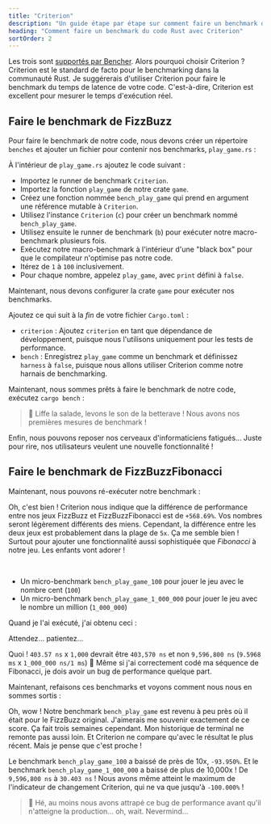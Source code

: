 ```yaml
---
title: "Criterion"
description: "Un guide étape par étape sur comment faire un benchmark du code Rust avec Criterion"
heading: "Comment faire un benchmark du code Rust avec Criterion"
sortOrder: 2
---
```



<Benchmarking />

<WhatIsRust />

<FizzBuzzRust />

<StepByStepRust />

<MicroVsMacro />

<BenchmarkingRust />

Les trois sont [supportés par Bencher](/docs/fr/explanation/adapters/). Alors pourquoi choisir Criterion ?
Criterion est le standard de facto pour le benchmarking dans la communauté Rust.
Je suggérerais d'utiliser Criterion pour faire le benchmark du temps de latence de votre code.
C'est-à-dire, Criterion est excellent pour mesurer le temps d'exécution réel.

<FizzBuzzRefactor />

## Faire le benchmark de FizzBuzz

Pour faire le benchmark de notre code, nous devons créer un répertoire `benches` et ajouter un fichier pour contenir nos benchmarks, `play_game.rs` :

<GameBenchesTree />

À l'intérieur de `play_game.rs` ajoutez le code suivant :

<FizzBuzzRefactorBenchesCode />

- Importez le runner de benchmark `Criterion`.
- Importez la fonction `play_game` de notre crate `game`.
- Créez une fonction nommée `bench_play_game` qui prend en argument une référence mutable à `Criterion`.
- Utilisez l'instance `Criterion` (`c`) pour créer un benchmark nommé `bench_play_game`.
- Utilisez ensuite le runner de benchmark (`b`) pour exécuter notre macro-benchmark plusieurs fois.
- Exécutez notre macro-benchmark à l'intérieur d'une "black box" pour que le compilateur n'optimise pas notre code.
- Itérez de `1` à `100` inclusivement.
- Pour chaque nombre, appelez `play_game`, avec `print` défini à `false`.

Maintenant, nous devons configurer la crate `game` pour exécuter nos benchmarks.

Ajoutez ce qui suit à la _fin_ de votre fichier `Cargo.toml` :

<GameCargoToml />

- `criterion` : Ajoutez `criterion` en tant que dépendance de développement, puisque nous l'utilisons uniquement pour les tests de performance.
- `bench` : Enregistrez `play_game` comme un benchmark et définissez `harness` à `false`, puisque nous allons utiliser Criterion comme notre harnais de benchmarking.

Maintenant, nous sommes prêts à faire le benchmark de notre code, exécutez `cargo bench` :

<BenchPlayGameOutput />

> 🐰 Liffe la salade, levons le son de la betterave ! Nous avons nos premières mesures de benchmark !

Enfin, nous pouvons reposer nos cerveaux d'informaticiens fatigués...
Juste pour rire, nos utilisateurs veulent une nouvelle fonctionnalité !

<FizzBuzzFibonacciRust>
  <PlayGameRustCode />
</FizzBuzzFibonacciRust>

## Faire le benchmark de FizzBuzzFibonacci

Maintenant, nous pouvons ré-exécuter notre benchmark :

<BenchPlayGameFibonacciOutput />

Oh, c'est bien ! Criterion nous indique que la différence de performance entre nos jeux FizzBuzz et FizzBuzzFibonacci est de `+568.69%`.
Vos nombres seront légèrement différents des miens.
Cependant, la différence entre les deux jeux est probablement dans la plage de `5x`.
Ça me semble bien ! Surtout pour ajouter une fonctionnalité aussi sophistiquée que _Fibonacci_ à notre jeu.
Les enfants vont adorer !

<FizzBuzzFibonacciOpenRust>
  <FizzBuzzFibonacciOpenRustCode />
</FizzBuzzFibonacciOpenRust>

<TheEnd />

<br />

<OnFire />

<BenchPlayGameOnFireCode />

- Un micro-benchmark `bench_play_game_100` pour jouer le jeu avec le nombre cent (`100`)
- Un micro-benchmark `bench_play_game_1_000_000` pour jouer le jeu avec le nombre un million (`1_000_000`)

Quand je l'ai exécuté, j'ai obtenu ceci :

<BenchPlayGameOnFireOutputStart />

Attendez... patientez...

<BenchPlayGameOnFireOutput />

Quoi ! `403.57 ns` x `1,000` devrait être `403,570 ns` et non `9,596,800 ns` (`9.5968 ms` x `1_000_000 ns/1 ms`) 🤯
Même si j'ai correctement codé ma séquence de Fibonacci, je dois avoir un bug de performance quelque part.

<FizzBuzzFibonacciFixRust />

Maintenant, refaisons ces benchmarks et voyons comment nous nous en sommes sortis :

<BenchPlayGameFixOutput />

Oh, wow ! Notre benchmark `bench_play_game` est revenu à peu près où il était pour le FizzBuzz original.
J'aimerais me souvenir exactement de ce score. Ça fait trois semaines cependant.
Mon historique de terminal ne remonte pas aussi loin.
Et Criterion ne compare qu'avec le résultat le plus récent.
Mais je pense que c'est proche !

Le benchmark `bench_play_game_100` a baissé de près de 10x, `-93.950%`.
Et le benchmark `bench_play_game_1_000_000` a baissé de plus de 10,000x ! De `9,596,800 ns` à `30.403 ns` !
Nous avons même atteint le maximum de l'indicateur de changement Criterion, qui ne va que jusqu'à `-100.000%` !

> 🐰 Hé, au moins nous avons attrapé ce bug de performance avant qu'il n'atteigne la production... oh, wait. Nevermind...

<CatchInCi />

<CatchInCiOutput />

<CatchInCiPlot />

<CatchInCiPlotRustBench title="Comment faire le Benchmark du Rust avec Criterion" />

<BencherFooter />
